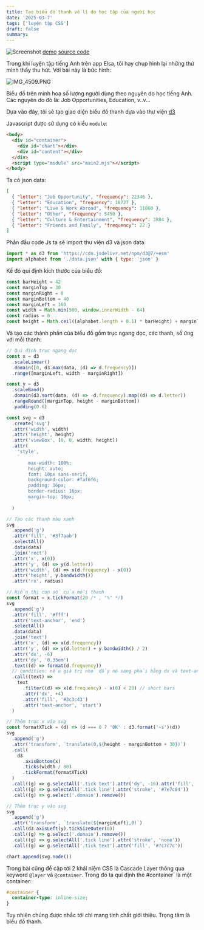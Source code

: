 ```yaml
---
title: Tạo biểu đồ thanh về lí do học tập của người học
date: '2025-03-7'
tags: ['luyện tập CSS']
draft: false
summary:
---
```


![Screenshot](/static/images/1fc8a156-6544-413a-b2c4-673c956b9094/c02a3c39a16f465d9dc09f30188c19de.png)
[demo](https://haingdc.github.io/chart-reasons-for-studying/)
[source code](https://github.com/haingdc/chart-reasons-for-studying)

Trong khi luyện tập tiếng Anh trên app Elsa, tôi hay chụp hình lại những thứ mình thấy thu hút. Với bài này là bức hình:

![IMG_4509.PNG](/static/images/1fc8a156-6544-413a-b2c4-673c956b9094/2b8c14c5614d4c6780b2448d28262d08.PNG)

Biểu đồ trên minh hoạ số lượng người dùng theo nguyên do học tiếng Anh. Các nguyên do đó là: Job Opportunities, Education, v..v...

Dựa vào đây, tôi sẽ tạo giao diện biểu đồ thanh dựa vào thư viện [d3](https://d3js.org)

Javascript được sử dụng có kiểu `module`:

```html
<body>
  <div id="container">
    <div id="chart"></div>
    <div id="content"></div>
  </div>
  <script type="module" src="main2.mjs"></script>
</body>
```

Ta có json data:

```json
[
  { "letter": "Job Opportunity", "frequency": 22346 },
  { "letter": "Education", "frequency": 18727 },
  { "letter": "Live & Work Abroad", "frequency": 11860 },
  { "letter": "Other", "frequency": 5450 },
  { "letter": "Culture & Entertainment", "frequency": 3884 },
  { "letter": "Friends and Family", "frequency": 22 }
]
```

Phần đầu code Js ta sẽ import thư viện d3 và json data:

```js
import * as d3 from 'https://cdn.jsdelivr.net/npm/d3@7/+esm'
import alphabet from './data.json' with { type: 'json' }
```

Kế đó qui định kích thước của biểu đồ:

```js
const barHeight = 42
const marginTop = 30
const marginRight = 0
const marginBottom = 40
const marginLeft = 160
const width = Math.min(500, window.innerWidth - 64)
const radius = 0
const height = Math.ceil((alphabet.length + 0.1) * barHeight) + marginTop + marginBottom
```

Và tạo các thành phần của biểu đồ gồm trục ngang dọc, các thanh, số ứng với mỗi thanh:

```js
// Qui định trục ngang dọc
const x = d3
  .scaleLinear()
  .domain([0, d3.max(data, (d) => d.frequency)])
  .range([marginLeft, width - marginRight])

const y = d3
  .scaleBand()
  .domain(d3.sort(data, (d) => -d.frequency).map((d) => d.letter))
  .rangeRound([marginTop, height - marginBottom])
  .padding(0.6)

const svg = d3
  .create('svg')
  .attr('width', width)
  .attr('height', height)
  .attr('viewBox', [0, 0, width, height])
  .attr(
    'style',
    `
        max-width: 100%;
        height: auto;
        font: 10px sans-serif;
        background-color: #faf6f6;
        padding: 16px;
        border-radius: 16px;
        margin-top: 16px;
        `
  )

// Tạo các thanh màu xanh
svg
  .append('g')
  .attr('fill', '#3f7aab')
  .selectAll()
  .data(data)
  .join('rect')
  .attr('x', x(0))
  .attr('y', (d) => y(d.letter))
  .attr('width', (d) => x(d.frequency) - x(0))
  .attr('height', y.bandwidth())
  .attr('rx', radius)

// Hiển thị con số của mỗi thanh
const format = x.tickFormat(20 /* , "%" */)
svg
  .append('g')
  .attr('fill', '#fff')
  .attr('text-anchor', 'end')
  .selectAll()
  .data(data)
  .join('text')
  .attr('x', (d) => x(d.frequency))
  .attr('y', (d) => y(d.letter) + y.bandwidth() / 2)
  .attr('dx', -6)
  .attr('dy', '0.35em')
  .text((d) => format(d.frequency))
  // condition: nếu giá trị nhỏ đẩy nó sang phải bằng dx và text-anchor
  .call((text) =>
    text
      .filter((d) => x(d.frequency) - x(0) < 20) // short bars
      .attr('dx', +4)
      .attr('fill', '#3c3c43')
      .attr('text-anchor', 'start')
  )

// Thêm trục x vào svg
const formatXTick = (d) => (d === 0 ? '0K' : d3.format('~s')(d))
svg
  .append('g')
  .attr('transform', `translate(0,${height - marginBottom + 30})`)
  .call(
    d3
      .axisBottom(x)
      .ticks(width / 80)
      .tickFormat(formatXTick)
  )
  .call((g) => g.selectAll('.tick text').attr('dy', -16).attr('fill', '#7e7c84'))
  .call((g) => g.selectAll('.tick line').attr('stroke', '#7e7c84'))
  .call((g) => g.select('.domain').remove())

// Thêm trục y vào svg
svg
  .append('g')
  .attr('transform', `translate(${marginLeft},0)`)
  .call(d3.axisLeft(y).tickSizeOuter(0))
  .call((g) => g.select('.domain').remove())
  .call((g) => g.selectAll('.tick line').attr('stroke', 'none'))
  .call((g) => g.selectAll('.tick text').attr('fill', '#7c7c7c'))

chart.append(svg.node())
```

Trong bài cũng đề cập tới 2 khái niệm CSS là Cascade Layer thông qua keyword `@layer` và `@container`. Trong đó ta qui định thẻ #container` là một container:

```css
#container {
  container-type: inline-size;
}
```

Tuy nhiên chúng được nhắc tới chỉ mang tính chất giới thiệu. Trọng tâm là biểu đồ thanh.
